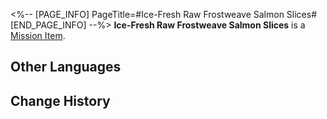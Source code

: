 <%-- [PAGE_INFO]
PageTitle=#Ice-Fresh Raw Frostweave Salmon Slices#
[END_PAGE_INFO] --%>
{{Item Infobox
|id          = 140202
|image       = Item Ice-Fresh Raw Frostweave Salmon Slices.png
|type        = Mission Item
|invCategory = Missions
|rarity      = 3
|effect      = 
|description = A row of ready-to-eat raw frostweave salmon slices. The meat is firm and smooth and looks very tasty.
}}
{{Description|''"It's all thanks to the Eternal Freeze. We can eat raw fish from 700 years ago!"''}}
'''Ice-Fresh Raw Frostweave Salmon Slices''' is a [[Mission Item]].

==Other Languages==
{{Other Languages
|en   = Ice-Fresh Raw Frostweave Salmon Slices
|zhs  = 冰鲜霜纹鲑生鱼片
|zht  = 冰鮮霜紋鮭生魚片
|ja   = 氷鮮霜降り鮭の刺身
|ko   = 얼린 서리무늬 연어회
|es   = Trozos de sashimi de salmón
|fr   = Tranches de saumon tisse-givre glacé
|ru   = Ломтики сырого хладолосося
|th   = Ice-Fresh Raw Frostweave Salmon Slices
|vi   = Sashimi Cá Hồi Tuyết Tươi Ngon
|de   = Eisfrische rohe Frostlachsscheiben
|id   = Ice-Fresh Raw Frostweave Salmon Slices
|pt   = Fatias de Salmão-da-Geada Cruas e Frescas
}}

==Change History==
{{Change History|1.3}}